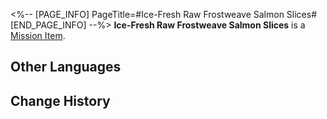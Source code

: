 <%-- [PAGE_INFO]
PageTitle=#Ice-Fresh Raw Frostweave Salmon Slices#
[END_PAGE_INFO] --%>
{{Item Infobox
|id          = 140202
|image       = Item Ice-Fresh Raw Frostweave Salmon Slices.png
|type        = Mission Item
|invCategory = Missions
|rarity      = 3
|effect      = 
|description = A row of ready-to-eat raw frostweave salmon slices. The meat is firm and smooth and looks very tasty.
}}
{{Description|''"It's all thanks to the Eternal Freeze. We can eat raw fish from 700 years ago!"''}}
'''Ice-Fresh Raw Frostweave Salmon Slices''' is a [[Mission Item]].

==Other Languages==
{{Other Languages
|en   = Ice-Fresh Raw Frostweave Salmon Slices
|zhs  = 冰鲜霜纹鲑生鱼片
|zht  = 冰鮮霜紋鮭生魚片
|ja   = 氷鮮霜降り鮭の刺身
|ko   = 얼린 서리무늬 연어회
|es   = Trozos de sashimi de salmón
|fr   = Tranches de saumon tisse-givre glacé
|ru   = Ломтики сырого хладолосося
|th   = Ice-Fresh Raw Frostweave Salmon Slices
|vi   = Sashimi Cá Hồi Tuyết Tươi Ngon
|de   = Eisfrische rohe Frostlachsscheiben
|id   = Ice-Fresh Raw Frostweave Salmon Slices
|pt   = Fatias de Salmão-da-Geada Cruas e Frescas
}}

==Change History==
{{Change History|1.3}}